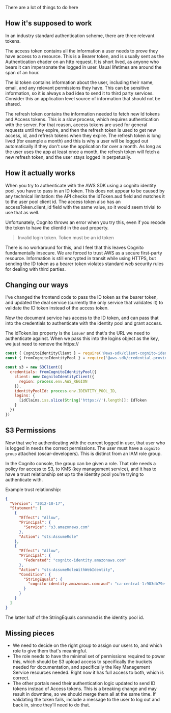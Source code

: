 
There are a lot of things to do here

## How it's supposed to work

In an industry standard authentication scheme, there are three relevant tokens.

The access token contains all the information a user needs to prove they have access to a resource. This is a Bearer token, and is usually sent as the Authentication ehader on an http request. It is short lived, as anyone who bears it can impersonate the logged in user. Usual lifetimes are around the span of an hour.

The id token contains information about the user, including their name, email, and any relevant permissions they have. This can be sensitive information, so it is always a bad idea to send it to third party services. Consider this an application level source of information that should not be shared. 

The refresh token contains the information needed to fetch new Id tokens and Access tokens. This is a slow process, which requires authentication with the server. For that reason, access tokens are used for general requests until they expire, and then the refresh token is used to get new access, id, and refresh tokens when they expire. The refresh token is long lived (for example a month) and this is why a user will be logged out automatically if they don't use the application for over a month. As long as the user uses the app at least once a month, the refresh token will fetch a new refresh token, and the user stays logged in perpetually.

## How it actually works

When you try to authenticate with the AWS SDK using a cognito identity pool, you have to pass in an ID token. This does not appear to be caused by any technical limitation: the API checks the idToken.aud field and matches it to the user pool client id. The access token also has an accessToken.client_id field with the same value, so it would seem trivial to use that as well. 

Unfortunately, Cognito throws an error when you try this, even if you recode the token to have the clientId in the aud property.

> Invalid login token. Token must be an id token

There is no workaround for this, and I feel that this leaves Cognito fundamentally insecure. We are forced to trust AWS as a secure first-party resource. Information is still encrypted in transit while using HTTPS, but sending the ID token as a bearer token violates standard web security rules for dealing with third parties. 

## Changing our ways

I've changed the frontend code to pass the ID token as the bearer token, and updated the deal service (currently the only service that validates it) to validate the ID token instead of the access token. 

Now the document service has access to the ID token, and can pass that into the credentials to authenticate with the identity pool and grant access.

The idToken.iss property is the `issuer` and that's the URL we need to authenticate against. When we pass this into the logins object as the key, we just need to remove the https:// 

```js
const { CognitoIdentityClient } = require('@aws-sdk/client-cognito-identity')
const { fromCognitoIdentityPool } = require('@aws-sdk/credential-provider-cognito-identity')

const s3 = new S3Client({
  credentials: fromCognitoIdentityPool({
    client: new CognitoIdentityClient({
      region: process.env.AWS_REGION
    }),
    identityPoolId: process.env.IDENTITY_POOL_ID,
    logins: {
      [idClaims.iss.slice(String('https://').length)]: IdToken
    }
  })
})
```

## S3 Permissions

Now that we're authenticating with the current logged in user, that user who is logged in needs the correct permissions. The user must have a `cognito group` attached (oscar-developers). This is distinct from an IAM role group.

In the Cognito console, the group can be given a role. That role needs a policy for access to S3, to KMS (key management service), and it has to have a trust relationship set up to the identity pool you're trying to authenticate with. 

Example trust relationship:
```json
{
  "Version": "2012-10-17",
  "Statement": [
    {
      "Effect": "Allow",
      "Principal": {
        "Service": "s3.amazonaws.com"
      },
      "Action": "sts:AssumeRole"
    },
    {
      "Effect": "Allow",
      "Principal": {
        "Federated": "cognito-identity.amazonaws.com"
      },
      "Action": "sts:AssumeRoleWithWebIdentity",
      "Condition": {
        "StringEquals": {
          "cognito-identity.amazonaws.com:aud": "ca-central-1:983db79e-b9fa-4e57-9eaf-7005f086097e"
        }
      }
    }
  ]
}
```

The latter half of the StringEquals command is the identity pool id.

## Missing pieces

* We need to decide on the right group to assign our users to, and which role to give them that's meaningful.
* The role needs to have the minimal set of permissions required to power this, which should be S3 upload access to specifically the buckets needed for documentation, and specifically the Key Management Service resources needed. Right now it has full access to both, which is correct.
* The other portals need their authentication logic updated to send ID tokens instead of Access tokens. This is a breaking change and may result in downtime, so we should merge them all at the same time. If validating the token fails, include a message to the user to log out and back in, since they'll need to do that. 
